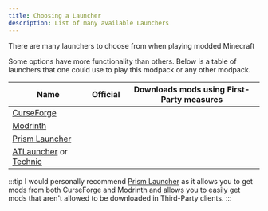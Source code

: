 ```yaml
---
title: Choosing a Launcher
description: List of many available Launchers
---
```



There are many launchers to choose from when playing modded Minecraft

Some options have more functionality than others. Below is a table of launchers that one could use to play this modpack or any other modpack.

| Name                                                                                          | Official                                                         | Downloads mods using First-Party measures                        |
| --------------------------------------------------------------------------------------------- | ---------------------------------------------------------------- | ---------------------------------------------------------------- |
| [CurseForge](https://www.curseforge.com/download/app) <Icon name="simple-icons:curseforge" /> | <Icon name="approve-check" color="mediumseagreen" size="2rem" /> | <Icon name="approve-check" color="mediumseagreen" size="2rem" /> |
| [Modrinth](https://modrinth.com/app)                                                          | <Icon name="approve-check" color="mediumseagreen" size="2rem" /> | <Icon name="approve-check" color="mediumseagreen" size="2rem" /> |
| [Prism Launcher](https://github.com/PrismLauncher/PrismLauncher)                              | <Icon name="close" color="darkred" size="2rem" />                | <Icon name="close" color="darkred" size="2rem" />                |
| [ATLauncher](https://atlauncher.com/) or [Technic](https://www.technicpack.net/)              | <Icon name="close" color="darkred" size="2rem" />                | <Icon name="close" color="darkred" size="2rem" />                |

:::tip
I would personally recommend [Prism Launcher](https://github.com/PrismLauncher/PrismLauncher) as it allows you to get mods from both CurseForge and Modrinth and allows you to easily get mods that aren't allowed to be downloaded in Third-Party clients.
:::
